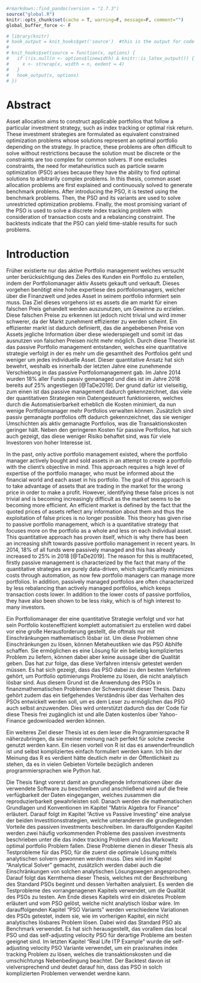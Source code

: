 ```r
#rmarkdown::find_pandoc(version = "2.7.3")
source("global.R")
knitr::opts_chunk$set(cache = T, warning=F, message=F, comment="")
global_buffer_force <- F

# library(knitr)
# hook_output = knit_hooks$get('source')  #this is the output for code
# 
# knit_hooks$set(source = function(x, options) {
#   if (!is.null(n <- options$linewidth) & knitr::is_latex_output()) {
#     x <- strwrap(x, width = n, exdent = 4)
#   }
#   hook_output(x, options)
# })
```


# Abstract {-}
Asset allocation aims to construct applicable portfolios that follow a particular investment strategy, such as index tracking or optimal risk return. These investment strategies are formulated as equivalent constrained optimization problems whose solutions represent an optimal portfolio depending on the strategy. In practice, these problems are often difficult to solve without restrictions because the solution must be discrete or the constraints are too complex for common solvers. If one excludes constraints, the need for metaheuristics such as particle swarm optimization (PSO) arises because they have the ability to find optimal solutions to arbitrarily complex problems. In this thesis, common asset allocation problems are first explained and continuously solved to generate benchmark problems. After introducing the PSO, it is tested using the benchmark problems. Then, the PSO and its variants are used to solve unrestricted optimization problems. Finally, the most promising variant of the PSO is used to solve a discrete index tracking problem with consideration of transaction costs and a rebalancing constraint. The backtests indicate that the PSO can yield time-stable results for such problems.

# Introduction

Früher existierte nur das aktive Portfolio management welches versucht unter berücksichtigung des Zieles des Kunden ein Portfolio zu erstellen, indem der Portfoliomanager aktiv Assets gekauft und verkauft. Dieses vorgehen benötigt eine hohe expertiese des portfoliomanagers, welcher über die Finanzwelt und jedes Asset in seinem portfolio informiert sein muss. Das Ziel dieses vorgehens ist es assets die am markt für einen falschen Preis gehandelt werden auszunutzen, um Gewinne zu erzielen. Diese falschen Preise zu erkennen ist jedoch nicht trivial und wird immer schwerer, da der Markt zunehment effizienter zu werden scheint. Ein effizienter markt ist dadurch definiertt, das die angebebenen Preise von Assets jegliche Information über diese wiederspiegelt und somit ist das ausnutzen von falschen Preisen nicht mehr möglich. Durch diese Theorie ist das passive Portfolio management entstanden, welches eine quantitative strategie verfolgt in der es mehr um die gesamtheit des Portfolios geht und weniger um jedes individuelle Asset. Dieser quantitative Ansatz hat sich bewehrt, weshalb es innerhalb der letzten Jahre eine zunehmende Verschiebung in das passive Portfoliomanagement gab. Im Jahre 2014 wurden 18% aller Funds passiv gemanaged und dies ist im Jahre 2018 bereits auf 25% angestiegen [@TaDe2019]. Der grund dafür ist vielseitig, zum einen ist das passive management dadurch gekennzeichnet, das viele der quantitativen Strategien rein Datengesteuert funktionieren, welches durch die Automatisierbarkeit erheblich die Kosten minimiert, da nun wenige Portfoliomanager mehr Portfolios verwalten können. Zusätzlich sind passiv gemanagte portfolios offt dadurch gekennzeichnet, das sie weniger Umschichten als aktiv gemanagte Portfolios, was die Transaktionskosten geringer hält. Neben den geringeren Kosten für passive Portfolios, hat sich auch gezeigt, das diese weniger Risiko behaftet sind, was für viele Investoren von hoher Interesse ist. 



In the past, only active portfolio management existed, where the portfolio manager actively bought and sold assets in an attempt to create a portfolio with the client's objective in mind. This approach requires a high level of expertise of the portfolio manager, who must be informed about the financial world and each asset in his portfolio. The goal of this approach is to take advantage of assets that are trading in the market for the wrong price in order to make a profit. However, identifying these false prices is not trivial and is becoming increasingly difficult as the market seems to be becoming more efficient. An efficient market is defined by the fact that the quoted prices of assets reflect any information about them and thus the exploitation of false prices is no longer possible. This theory has given rise to passive portfolio management, which is a quantitative strategy that focuses more on the portfolio as a whole and less on each individual asset. This quantitative approach has proven itself, which is why there has been an increasing shift towards passive portfolio management in recent years. In 2014, 18% of all funds were passively managed and this has already increased to 25% in 2018 [@TaDe2019]. The reason for this is multifaceted, firstly passive management is characterized by the fact that many of the quantitative strategies are purely data-driven, which significantly minimizes costs through automation, as now few portfolio managers can manage more portfolios. In addition, passively managed portfolios are often characterized by less rebalancing than actively managed portfolios, which keeps transaction costs lower. In addition to the lower costs of passive portfolios, they have also been shown to be less risky, which is of high interest to many investors.





Ein Portfoliomanager der eine quantitative Strategie verfolgt und vor hat sein Portfolio kosteneffizient komplett automatisiert zu erstellen wird dabei vor eine große Herausforderung gestellt, die oftmals nur mit Einschränkungen mathematisch lösbar ist. Um diese Problemen ohne Einschränkungen zu lösen, können Metaheustiken wie das PSO Abhilfe schaffen. Sie ermöglichen es eine Lösung für ein beliebig kompliziertes Problem zu liefern, können dabei aber keine aussage über die Qualität geben. Das hat zur folge, das diese Verfahren intensiv getestet werden müssen. Es hat sich gezeigt, dass das PSO dabei zu den besten Verfahren gehört, um Portfolio optimierungs Probleme zu lösen, die nicht analytisch lösbar sind. Aus diesem Grund ist die Anwendung des PSOs in finanzmathematischen Problemen der Schwerpunkt dieser Thesis. Dazu gehört zudem das ein tiefgehendes Verständnis über das Verhalten des PSOs entwickelt werden soll, um es dem Leser zu ermöglichen das PSO auch selbst anzuwenden. Dies wird unterstützt dadurch das der Code für diese Thesis frei zugänglich ist und alle Daten kostenlos über Yahoo-Finance gedownloaded werden können. 

Ein weiteres Ziel dieser Thesis ist es dem leser die Programmiersprache R näherzubringen, da sie meiner meinung nach perfekt für solche zwecke genutzt werden kann. Ein riesen vorteil von R ist das es anwenderfreundlich ist und selbst kompliziertes einfach formuliert werden kann. Ich bin der Meinung das R es verdient hätte deutlich mehr in der Öffentlichkeit zu stehen, da es in vielen Gebieten Vorteile bezüglich anderen programmiersprachen wie Python hat.



Die Thesis fängt vorerst damit an grundlegende Informationen über die verwendete Software zu beschreiben und anschließend wird auf die freie verfügbarkeit der Daten eingegangen, welches zusammen die reproduzierbarkeit gewahrleisten soll. Danach werden die mathematischen Grundlagen und Konventionen im Kapitel "Matrix Algebra for Finance" erläutert. Darauf folgt im Kapitel "Active vs Passive Investing" eine analyse der beiden Investitionsstrategien, welche unteranderem die grundlegenden Vorteile des passiven investments beschreiben. Im darauffolgenden Kapitel werden zwei häufig vorkommenden Probleme des passiven investments beschrieben unter die das index tracking Problem und das Markowitz optimal portfolio Problem fallen. Diese Probleme dienen in dieser Thesis als Testprobleme für das PSO, für die zuerst die optimale Lösung mittels analytischen solvern gewonnen werden muss. Dies wird im Kapitel "Analytical Solver" gemacht, zusätzlich werden dabei auch die Einschränkungen von solchen analytischen Lösungswegen angesprochen. Darauf folgt das Kernthema dieser Thesis, welches mit der Beschreibung des Standard PSOs beginnt und dessen Verhalten analysiert. Es werden die Testprobleme des vorrangenagenen Kapitels verwendet, um die Qualität des PSOs zu testen. Am Ende dieses Kapitels wird ein diskretes Problem erläutert und vom PSO gelöst, welche nicht analytisch lösbar wäre. Im darauffolgenden Kapitel "PSO Variants" werden verschiedene Variationen des PSOs getestet, indem sie, wie im vorherigen Kapitel, ein nicht analytisches lösbares Problem lösen. Dabei wird das Standard PSO als Benchmark verwendet. Es hat sich herausgestellt, das vorallem das local PSO und das self-adjusting velocity PSO für derartige Probleme am besten geeignet sind. Im letzten Kapitel "Real Life ITP Example" wurde die self-adjusting velocity PSO Variante verwendet, um ein praxisnahes index tracking Problem zu lösen, welches die transaktionskosten und die umschichtungs Nebenbedingung beachtet. Der Backtest davon ist vielversprechend und deutet darauf hin, dass das PSO in solch komplizierten Problemen verwendet werdne kann.










